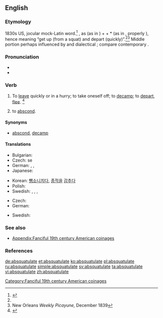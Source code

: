 ==English==
{{was wotd|2006|June|17}}

===Etymology===
1830s US, jocular mock-Latin word.<ref name=quinion>{{R:World Wide Words|weirdwords/ww-abs1|Absquatulate|3 Aug. 2002}}</ref> {{blend|abscond|squat|perambulate|lang=en}}, as {{term|ab-||away (from)|lang=en}} (as in {{term|abscond|lang=en}}) + {{term|squat|lang=en}} + *{{term||-ulate}} (as in {{term|perambulate|lang=en}}, properly {{term|-ate|lang=en}}), hence meaning “get up (from a squat) and depart (quickly)”.<ref name=quinion/><ref>New Orleans ''Weekly Picayune,'' December 1839</ref> Middle portion perhaps influenced by {{term|-le||(frequentative)|lang=en}} and dialectical {{term|squattle||depart|lang=en}}; compare contemporary {{term|skedaddle|lang=en}}.

===Pronunciation===
* {{IPA|/æb.ˈskwɑtʃ.ʊ.leɪt/|/æbz.ˈkwɑtʃ.ʊ.leɪt|/æbz.ˈkwɑtʃ.ə.leɪt/|lang=en}}
* {{audio|en-us-absquatulate.ogg|Audio (US)|lang=en}}

===Verb===
{{en-verb|absquatulat}}

# {{context|intransitive|slang|lang=en}} To [[leave]] quickly or in a hurry; to take oneself off; to [[decamp]]; to [[depart]], [[flee]]. {{defdate|from 19th c.}}<ref name=SOED>{{R:SOED5|page=9}}</ref>
# {{context|intransitive|slang|lang=en}} to [[abscond]].

====Synonyms====
* {{sense|leave quickly}} [[abscond]], [[decamp]]

====Translations====
{{trans-top|to leave quickly or in a hurry; to take oneself off; to decamp; to depart}}
* Bulgarian: {{t|bg|вдигам гълъбите}}
* Czech: {{t|cs|zdejchnout}} se
* German: {{t+|de|fliehen}}, {{t|de|fortlaufen}}, {{t|de|davonmachen}}
* Japanese: {{t|ja|逃げる|tr=にげる, nigeru|sc=Jpan}}
{{trans-mid}}
* Korean: [[뺑소니]][[치다]], [[종적]]을 [[감추다]]
* Polish: {{t|pl|zwiewać}}
* Swedish: {{t+|sv|dunsta}}, {{t+|sv|smita}}, {{t+|sv|fly}}, {{t+|sv|dra}}
{{trans-bottom}}

{{trans-top|to cause to absquatulate}}
{{trans-mid}}
{{trans-bottom}}

{{trans-top|to die}}
* Czech: {{t|cs|zkapat}}
* German: {{t+|de|sterben}}
{{trans-mid}}
* Swedish: {{t+|sv|dö}}
{{trans-bottom}}

{{checktrans-top}}
{{trans-bottom}}

===See also===
* [[Appendix:Fanciful 19th century American coinages]]

===References===
<references/>

[[Category:Fanciful 19th century American coinages]]

[[de:absquatulate]]
[[et:absquatulate]]
[[ko:absquatulate]]
[[pl:absquatulate]]
[[ru:absquatulate]]
[[simple:absquatulate]]
[[sv:absquatulate]]
[[ta:absquatulate]]
[[vi:absquatulate]]
[[zh:absquatulate]]